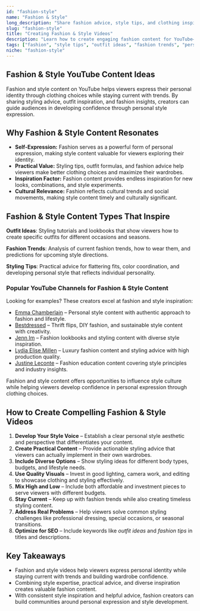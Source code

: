 ```yaml
---
id: "fashion-style"
name: "Fashion & Style"
long_description: "Share fashion advice, style tips, and clothing inspiration that helps viewers develop their personal style and stay current with fashion trends."
slug: "fashion-style"
title: "Creating Fashion & Style Videos"
description: "Learn how to create engaging fashion content for YouTube—covering style tips, outfit ideas, fashion trends, and personal styling advice."
tags: ["fashion", "style tips", "outfit ideas", "fashion trends", "personal style", "clothing hauls", "style advice"]
niche: "fashion-style"
---
```


## Fashion & Style YouTube Content Ideas

Fashion and style content on YouTube helps viewers express their personal identity through clothing choices while staying current with trends. By sharing styling advice, outfit inspiration, and fashion insights, creators can guide audiences in developing confidence through personal style expression.

## Why Fashion & Style Content Resonates

- **Self-Expression:** Fashion serves as a powerful form of personal expression, making style content valuable for viewers exploring their identity.
- **Practical Value:** Styling tips, outfit formulas, and fashion advice help viewers make better clothing choices and maximize their wardrobes.
- **Inspiration Factor:** Fashion content provides endless inspiration for new looks, combinations, and style experiments.
- **Cultural Relevance:** Fashion reflects cultural trends and social movements, making style content timely and culturally significant.

## Fashion & Style Content Types That Inspire

**Outfit Ideas**: Styling tutorials and lookbooks that show viewers how to create specific outfits for different occasions and seasons.

**Fashion Trends**: Analysis of current fashion trends, how to wear them, and predictions for upcoming style directions.

**Styling Tips**: Practical advice for flattering fits, color coordination, and developing personal style that reflects individual personality.

### Popular YouTube Channels for Fashion & Style Content

Looking for examples? These creators excel at fashion and style inspiration:
- [Emma Chamberlain](https://www.youtube.com/@emmachamberlain) – Personal style content with authentic approach to fashion and lifestyle.
- [Bestdressed](https://www.youtube.com/@bestdressed) – Thrift flips, DIY fashion, and sustainable style content with creativity.
- [Jenn Im](https://www.youtube.com/@imjennim) – Fashion lookbooks and styling content with diverse style inspiration.
- [Lydia Elise Millen](https://www.youtube.com/@LydiaEliseMillen) – Luxury fashion content and styling advice with high production quality.
- [Justine Leconte](https://www.youtube.com/@JustineLeconte) – Fashion education content covering style principles and industry insights.

Fashion and style content offers opportunities to influence style culture while helping viewers develop confidence in personal expression through clothing choices.

## How to Create Compelling Fashion & Style Videos

1. **Develop Your Style Voice** – Establish a clear personal style aesthetic and perspective that differentiates your content.
2. **Create Practical Content** – Provide actionable styling advice that viewers can actually implement in their own wardrobes.
3. **Include Diverse Options** – Show styling ideas for different body types, budgets, and lifestyle needs.
4. **Use Quality Visuals** – Invest in good lighting, camera work, and editing to showcase clothing and styling effectively.
5. **Mix High and Low** – Include both affordable and investment pieces to serve viewers with different budgets.
6. **Stay Current** – Keep up with fashion trends while also creating timeless styling content.
7. **Address Real Problems** – Help viewers solve common styling challenges like professional dressing, special occasions, or seasonal transitions.
8. **Optimize for SEO** – Include keywords like *outfit ideas* and *fashion tips* in titles and descriptions.

## Key Takeaways

- Fashion and style videos help viewers express personal identity while staying current with trends and building wardrobe confidence.
- Combining style expertise, practical advice, and diverse inspiration creates valuable fashion content.
- With consistent style inspiration and helpful advice, fashion creators can build communities around personal expression and style development.